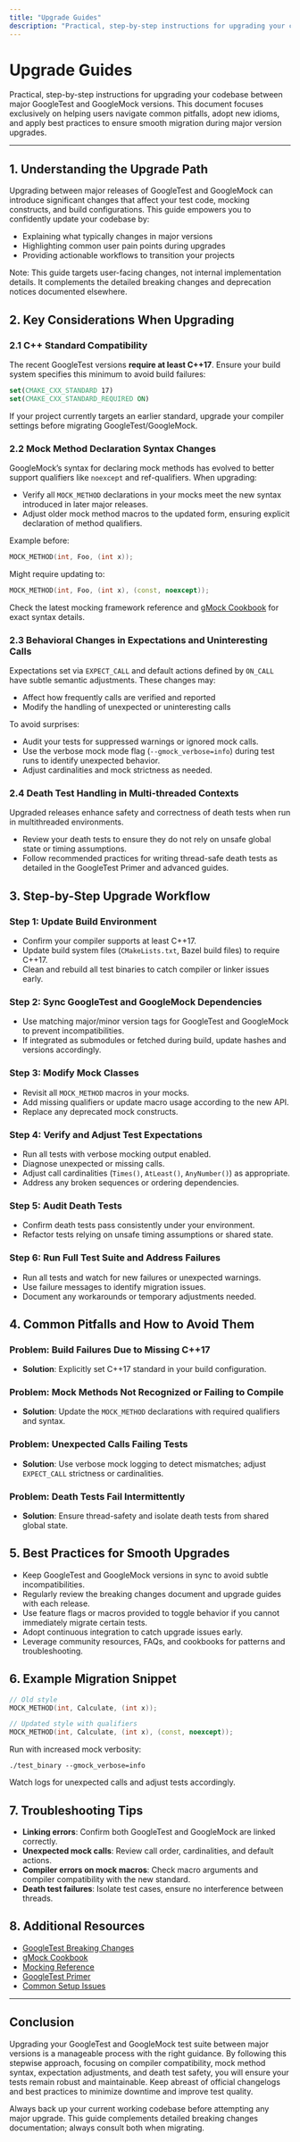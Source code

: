 ```yaml
---
title: "Upgrade Guides"
description: "Practical, step-by-step instructions for upgrading your codebase between major GoogleTest and GoogleMock versions. Covering common pitfalls, best practices, and sample migration workflows, these guides ease the adoption of new releases."
---
```


# Upgrade Guides

Practical, step-by-step instructions for upgrading your codebase between major GoogleTest and GoogleMock versions. This document focuses exclusively on helping users navigate common pitfalls, adopt new idioms, and apply best practices to ensure smooth migration during major version upgrades.

---

## 1. Understanding the Upgrade Path

Upgrading between major releases of GoogleTest and GoogleMock can introduce significant changes that affect your test code, mocking constructs, and build configurations. This guide empowers you to confidently update your codebase by:

- Explaining what typically changes in major versions
- Highlighting common user pain points during upgrades
- Providing actionable workflows to transition your projects

Note: This guide targets user-facing changes, not internal implementation details. It complements the detailed breaking changes and deprecation notices documented elsewhere.


## 2. Key Considerations When Upgrading

### 2.1 C++ Standard Compatibility

The recent GoogleTest versions **require at least C++17**. Ensure your build system specifies this minimum to avoid build failures:

```cmake
set(CMAKE_CXX_STANDARD 17)
set(CMAKE_CXX_STANDARD_REQUIRED ON)
```

If your project currently targets an earlier standard, upgrade your compiler settings before migrating GoogleTest/GoogleMock.


### 2.2 Mock Method Declaration Syntax Changes

GoogleMock’s syntax for declaring mock methods has evolved to better support qualifiers like `noexcept` and ref-qualifiers. When upgrading:

- Verify all `MOCK_METHOD` declarations in your mocks meet the new syntax introduced in later major releases.
- Adjust older mock method macros to the updated form, ensuring explicit declaration of method qualifiers.

Example before:

```cpp
MOCK_METHOD(int, Foo, (int x));
```

Might require updating to:

```cpp
MOCK_METHOD(int, Foo, (int x), (const, noexcept));
```

Check the latest mocking framework reference and [gMock Cookbook](https://google.github.io/googletest/gmock_cook_book.html) for exact syntax details.


### 2.3 Behavioral Changes in Expectations and Uninteresting Calls

Expectations set via `EXPECT_CALL` and default actions defined by `ON_CALL` have subtle semantic adjustments. These changes may:

- Affect how frequently calls are verified and reported
- Modify the handling of unexpected or uninteresting calls

To avoid surprises:

- Audit your tests for suppressed warnings or ignored mock calls.
- Use the verbose mock mode flag (`--gmock_verbose=info`) during test runs to identify unexpected behavior.
- Adjust cardinalities and mock strictness as needed.


### 2.4 Death Test Handling in Multi-threaded Contexts

Upgraded releases enhance safety and correctness of death tests when run in multithreaded environments.

- Review your death tests to ensure they do not rely on unsafe global state or timing assumptions.
- Follow recommended practices for writing thread-safe death tests as detailed in the GoogleTest Primer and advanced guides.


## 3. Step-by-Step Upgrade Workflow

### Step 1: Update Build Environment

- Confirm your compiler supports at least C++17.
- Update build system files (`CMakeLists.txt`, Bazel build files) to require C++17.
- Clean and rebuild all test binaries to catch compiler or linker issues early.


### Step 2: Sync GoogleTest and GoogleMock Dependencies

- Use matching major/minor version tags for GoogleTest and GoogleMock to prevent incompatibilities.
- If integrated as submodules or fetched during build, update hashes and versions accordingly.


### Step 3: Modify Mock Classes

- Revisit all `MOCK_METHOD` macros in your mocks.
- Add missing qualifiers or update macro usage according to the new API.
- Replace any deprecated mock constructs.


### Step 4: Verify and Adjust Test Expectations

- Run all tests with verbose mocking output enabled.
- Diagnose unexpected or missing calls.
- Adjust call cardinalities (`Times()`, `AtLeast()`, `AnyNumber()`) as appropriate.
- Address any broken sequences or ordering dependencies.


### Step 5: Audit Death Tests

- Confirm death tests pass consistently under your environment.
- Refactor tests relying on unsafe timing assumptions or shared state.


### Step 6: Run Full Test Suite and Address Failures

- Run all tests and watch for new failures or unexpected warnings.
- Use failure messages to identify migration issues.
- Document any workarounds or temporary adjustments needed.


## 4. Common Pitfalls and How to Avoid Them

### Problem: Build Failures Due to Missing C++17

- **Solution**: Explicitly set C++17 standard in your build configuration.

### Problem: Mock Methods Not Recognized or Failing to Compile

- **Solution**: Update the `MOCK_METHOD` declarations with required qualifiers and syntax.

### Problem: Unexpected Calls Failing Tests

- **Solution**: Use verbose mock logging to detect mismatches; adjust `EXPECT_CALL` strictness or cardinalities.

### Problem: Death Tests Fail Intermittently

- **Solution**: Ensure thread-safety and isolate death tests from shared global state.


## 5. Best Practices for Smooth Upgrades

- Keep GoogleTest and GoogleMock versions in sync to avoid subtle incompatibilities.
- Regularly review the breaking changes document and upgrade guides with each release.
- Use feature flags or macros provided to toggle behavior if you cannot immediately migrate certain tests.
- Adopt continuous integration to catch upgrade issues early.
- Leverage community resources, FAQs, and cookbooks for patterns and troubleshooting.


## 6. Example Migration Snippet

```cpp
// Old style
MOCK_METHOD(int, Calculate, (int x));

// Updated style with qualifiers
MOCK_METHOD(int, Calculate, (int x), (const, noexcept));
```

Run with increased mock verbosity:

```
./test_binary --gmock_verbose=info
```

Watch logs for unexpected calls and adjust tests accordingly.


## 7. Troubleshooting Tips

- **Linking errors**: Confirm both GoogleTest and GoogleMock are linked correctly.
- **Unexpected mock calls**: Review call order, cardinalities, and default actions.
- **Compiler errors on mock macros**: Check macro arguments and compiler compatibility with the new standard.
- **Death test failures**: Isolate test cases, ensure no interference between threads.


## 8. Additional Resources

- [GoogleTest Breaking Changes](https://github.com/google/googletest/blob/main/changelog/breaking-changes-and-migration/breaking-changes.md)
- [gMock Cookbook](https://google.github.io/googletest/gmock_cook_book.html)
- [Mocking Reference](https://github.com/google/googletest/blob/main/reference/mocking.md)
- [GoogleTest Primer](https://google.github.io/googletest/primer.html)
- [Common Setup Issues](https://github.com/google/googletest/blob/main/docs/common-setup-issues.md)


---

## Conclusion

Upgrading your GoogleTest and GoogleMock test suite between major versions is a manageable process with the right guidance. By following this stepwise approach, focusing on compiler compatibility, mock method syntax, expectation adjustments, and death test safety, you will ensure your tests remain robust and maintainable. Keep abreast of official changelogs and best practices to minimize downtime and improve test quality.


<Check>
Always back up your current working codebase before attempting any major upgrade.
</Check>

<Note>
This guide complements detailed breaking changes documentation; always consult both when migrating.
</Note>